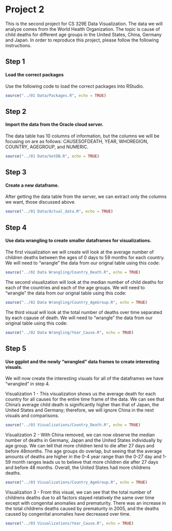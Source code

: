# Project 2

This is the second project for CS 329E Data Visualization. The data we will analyze comes from the World Health Organization. The topic is cause of child deaths for different age groups in the United States, China, Germany and Japan.
In order to reproduce this project, please follow the following instructions.

## Step 1
#### Load the correct packages
Use the following code to load the correct packages into RStudio.

```r
source("../01 Data/Packages.R", echo = TRUE)
```

## Step 2
#### Import the data from the Oracle cloud server.

The data table has 10 columns of information, but the columns we will be focusing on are as follows: CAUSESOFDEATH, YEAR, WHOREGION, COUNTRY, AGEGROUP, and NUMERIC.

```r
source("../01 Data/GetDB.R", echo = TRUE)
```

## Step 3
#### Create a new dataframe.

After getting the data table from the server, we can extract only the columns we want, those discussed above.

```r
source("../01 Data/Actual_data.R", echo = TRUE)
```

## Step 4
#### Use data wrangling to create smaller dataframes for visualizations.

The first visualization we will create will look at the average number of children deaths between the ages of 0 days to 59 months for each country. We will need to "wrangle" the data from our orignal table using this code:

```r
source("../02 Data Wrangling/Country_Death.R", echo = TRUE)
```

The second visualization will look at the median number of child deaths for each of the countries and each of the age groups. We will need to "wrangle" the data from our orignal table using this code:

```r
source("../02 Data Wrangling/Country_AgeGroup.R", echo = TRUE)
```

The third visual will look at the total number of deaths over time separated by each cqause of death. We will need to "wrangle" the data from our original table using this code:

```r
source("../02 Data Wrangling/Year_Cause.R", echo = TRUE)
```

## Step 5
#### Use ggplot and the newly "wrangled" data frames to create interesting visuals.

We will now create the interesting visuals for all of the dataframes we have "wrangled" in step 4.

Visualization 1 - This visualization shows us the average death for each country for all causes for the entire time frame of the data. We can see that China's average child death is significantly higher than that of Japan, the United States and Germany; therefore, we will ignore China in the next visuals and comparisons.
```r
source("../03 Visualizations/Country_Death.R", echo = TRUE)
```

Visualization 2 - With China removed, we can now observe the median number of deaths in Germany, Japan and the United States individually by age group. We can tell that more children tend to die after 27 days and before 48months. The age groups do overlap, but seeing that the average amounts of deaths are higher in the 0-4 year range than the 0-27 day and 1-59 month ranges leads us to believe that more children die after 27 days and before 48 months. Overall, the United States had more childrens deaths.

```r
source("../03 Visualizations/Country_AgeGroup.R", echo = TRUE)
```

Visualization 3 - From this visual, we can see that the total number of childrens deaths due to all factors stayed relatively the same over time except with congenital anomalies and prematurity. There was an increase in the total childrens deaths caused by prematurity in 2005, and the deaths caused by congenital anomalies have decreased over time.

```r
source("../03 Visualizations/Year_Cause.R", echo = TRUE)
```